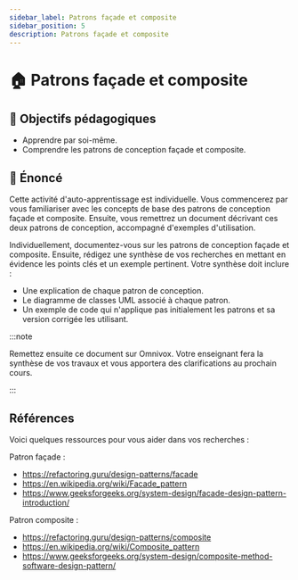 ```yaml
---
sidebar_label: Patrons façade et composite
sidebar_position: 5
description: Patrons façade et composite
---
```


# 🏠 Patrons façade et composite

## 🎯 Objectifs pédagogiques

- Apprendre par soi-même.
- Comprendre les patrons de conception façade et composite.

## 📜 Énoncé

Cette activité d'auto-apprentissage est individuelle. Vous commencerez par vous
familiariser avec les concepts de base des patrons de conception façade et
composite. Ensuite, vous remettrez un document décrivant ces deux patrons de
conception, accompagné d'exemples d'utilisation.

Individuellement, documentez-vous sur les patrons de conception façade
et composite. Ensuite, rédigez une synthèse de vos recherches en mettant
en évidence les points clés et un exemple pertinent. Votre synthèse doit inclure :

- Une explication de chaque patron de conception.
- Le diagramme de classes UML associé à chaque patron.
- Un exemple de code qui n'applique pas initialement les patrons et sa version corrigée les utilisant.

:::note

Remettez ensuite ce document sur Omnivox. Votre enseignant fera la synthèse
de vos travaux et vous apportera des clarifications au prochain cours.

:::

## Références

Voici quelques ressources pour vous aider dans vos recherches :

Patron façade :
- https://refactoring.guru/design-patterns/facade
- https://en.wikipedia.org/wiki/Facade_pattern
- https://www.geeksforgeeks.org/system-design/facade-design-pattern-introduction/

Patron composite :
- https://refactoring.guru/design-patterns/composite
- https://en.wikipedia.org/wiki/Composite_pattern
- https://www.geeksforgeeks.org/system-design/composite-method-software-design-pattern/
